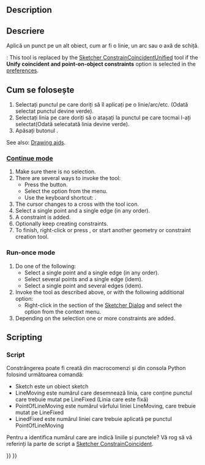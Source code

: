<languages/>

{{Docnav
|[[Sketcher_ConstrainCoincident|Coincident Constraint]]
|[[Sketcher_ConstrainHorVer|Horizontal/Vertical Constraint]]
|[[Sketcher_Workbench|Sketcher]]
|IconL=Sketcher_ConstrainCoincident.svg
|IconR=Sketcher_ConstrainHorVer.svg
|IconC=Workbench_Sketcher.svg
}}

<div class="mw-translate-fuzzy">
{{GuiCommand
|Name=Sketcher ConstrainPointOnObject
|Workbenches=[[Sketcher Workbench|Sketcher]]
|MenuLocation=Sketch → Sketcher constraints → Constrain point onto object
|Shortcut=Shift+O
|SeeAlso=[[Sketcher ConstrainCoincident|Constrain Coincident]]
}}
</div>

==Description==

<div class="mw-translate-fuzzy">
==Descriere==
Aplică un punct pe un alt obiect, cum ar fi o linie, un arc sau o axă de schiță.
</div>

{{Version|1.0}}: This tool is replaced by the [[Sketcher_ConstrainCoincidentUnified|Sketcher ConstrainCoincidentUnified]] tool if the '''Unify coincident and point-on-object constraints''' option is selected in the [[Sketcher_Preferences#General|preferences]].

<span id="Usage"></span>
<div class="mw-translate-fuzzy">
==Cum se folosește==
# Selectați punctul pe care doriți să îl aplicați pe o linie/arc/etc. (Odată selectat punctul devine verde).
#Selectați linia pe care doriți să o atașați la punctul pe care tocmai l-ați selectat(Odată selecatată linia devine verde).
#Apăsați butonul {{KEY|[[File:Constraint_PointOnObject.png|24px]] '''Constrain point unto object'''}}.
</div>

See also: [[Sketcher_Workbench#Drawing_aids|Drawing aids]].

===[[Sketcher_Workbench#Continue_modes|Continue mode]]===

# Make sure there is no selection.
# There are several ways to invoke the tool:
#* Press the {{Button|[[Image:Sketcher_ConstrainPointOnObject.svg|16px]] [[Sketcher_ConstrainPointOnObject|Point-On-Object Constraint]]}} button.
#* Select the {{MenuCommand|Sketch → Constraints → [[Image:Sketcher_ConstrainPointOnObject.svg|16px]] Point-On-Object Constraint}} option from the menu.
#* Use the keyboard shortcut: {{KEY|O}}.
# The cursor changes to a cross with the tool icon.
# Select a single point and a single edge (in any order).
# A constraint is added.
# Optionally keep creating constraints.
# To finish, right-click or press {{KEY|Esc}}, or start another geometry or constraint creation tool.

===Run-once mode===

# Do one of the following:
#* Select a single point and a single edge (in any order).
#* Select several points and a single edge (idem).
#* Select a single point and several edges (idem).
# Invoke the tool as described above, or with the following additional option:
#* Right-click in the {{MenuCommand|Elements}} section of the [[Sketcher_Dialog|Sketcher Dialog]] and select the {{MenuCommand|[[Image:Sketcher_ConstrainPointOnObject.svg|16px]] Point-On-Object Constraint}} option from the context menu.
# Depending on the selection one or more constraints are added.

==Scripting==

<div class="mw-translate-fuzzy">
===Script===
Constrângerea poate fi creată din macrocomenzi și din consola Python folosind următoarea comandă:
</div>

{{incode|Sketch.addConstraint(Sketcher.Constraint('PointOnObject',LineMoving,PointOfLineMoving,LineFixed))}}

<div class="mw-translate-fuzzy">
* Sketch  este un obiect sketch
* LineMoving este numărul care desemnează linia, care conține punctul care trebuie mutat pe LineFixed (Linia care este fixă) 
*PointOfLineMoving este numărul vârfului liniei LineMoving, care trebuie mutat pe LineFixed
*LinedFixed este numărul liniei care trebuie aplicată pe punctul PointOfLineMoving
</div>

<div class="mw-translate-fuzzy">
Pentru a identifica numărul care are indică liniile și punctele? Vă rog să vă referinți la parte de script a  [[Sketcher ConstrainCoincident]].
</div>


{{Docnav
|[[Sketcher_ConstrainCoincident|Coincident Constraint]]
|[[Sketcher_ConstrainHorVer|Horizontal/Vertical Constraint]]
|[[Sketcher_Workbench|Sketcher]]
|IconL=Sketcher_ConstrainCoincident.svg
|IconR=Sketcher_ConstrainHorVer.svg
|IconC=Workbench_Sketcher.svg
}}

{{Sketcher_Tools_navi{{#translation:}}}}
{{Userdocnavi{{#translation:}}}}